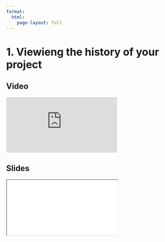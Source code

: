 ```yaml
---
format:
  html:
    page-layout: full
---
```


# 1. Viewieng the history of your project

::: {.panel-tabset .nav-pills}

## Video

<iframe
    class="video"
    src="https://www.youtube.com/embed/cgh8uzc7dqU?start=0&end=203&rel=0" 
    title="Module 4 Video - Viewieng the history of your project"
    frameborder="0"
    allow="accelerometer; autoplay; clipboard-write; encrypted-media; gyroscope; picture-in-picture"
    allowfullscreen
></iframe>

## Slides

<iframe
    class="slide-deck"
    src="slides/module4_01.html"
></iframe>

:::
